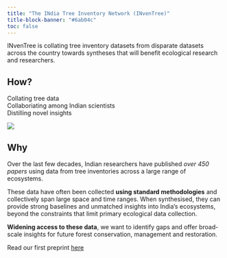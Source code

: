 ```yaml
---
title: "The INdia Tree Inventory Network (INvenTree)"
title-block-banner: "#6ab04c"
toc: false
---
```


INvenTree is collating tree inventory datasets from disparate datasets across the country towards syntheses that will benefit ecological research and researchers.


## How?

::: {.r-stack}
Collating tree data  
Collaboriating among Indian scientists  
Distilling novel insights  
:::
<!-- <div align="center">
<strong>Collating</strong> tree data<br>

<strong>Collaborating</strong> among Indian scientists<br>

<strong>Distilling</strong> novel insights
</div> -->

![](assets/Fig1.png)

## Why

Over the last few decades, Indian researchers have published *over 450 papers* using data from tree inventories across a large range of ecosystems.

These data have often been collected **using standard methodologies** and collectively span large space and time ranges. When synthesised, they can provide strong baselines and unmatched insights into India’s ecosystems, beyond the constraints that limit primary ecological data collection. 

**Widening access to these data**, we want to identify gaps and offer broad-scale insights for future forest conservation, management and restoration.

Read our first preprint [here](https://www.biorxiv.org/content/10.1101/2024.05.18.594774v1)


